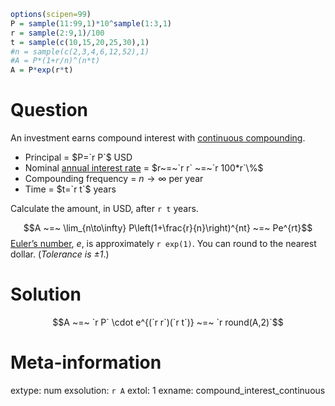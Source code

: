 ```r
options(scipen=99)
P = sample(11:99,1)*10^sample(1:3,1)
r = sample(2:9,1)/100
t = sample(c(10,15,20,25,30),1)
#n = sample(c(2,3,4,6,12,52),1)
#A = P*(1+r/n)^(n*t)
A = P*exp(r*t)
```

Question
========

An investment earns compound interest with [continuous compounding](https://en.wikipedia.org/wiki/Compound_interest#Continuous_compounding).

* Principal = $P=`r P`$ USD
* Nominal [annual interest rate](https://en.wikipedia.org/wiki/Annual_percentage_rate#Multiple_definitions_of_effective_APR) = $r~=~`r r` ~=~`r 100*r`\%$
* Compounding frequency = $n\to\infty$ per year
* Time = $t=`r t`$ years

Calculate the amount, in USD, after `r t` years.

$$A ~=~ \lim_{n\to\infty} P\left(1+\frac{r}{n}\right)^{nt} ~=~ Pe^{rt}$$
[Euler's number](https://en.wikipedia.org/wiki/E_(mathematical_constant)), $e$, is approximately `r exp(1)`. You can round to the nearest dollar. (*Tolerance is $\pm 1$*.)

Solution
========

$$A ~=~ `r P` \cdot e^{(`r r`)(`r t`)} ~=~ `r round(A,2)`$$


Meta-information
============
extype: num
exsolution: `r A`
extol: 1
exname: compound_interest_continuous